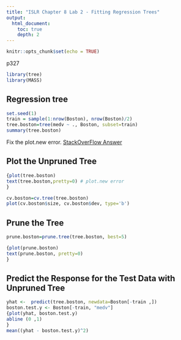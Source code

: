 ```yaml
---
title: "ISLR Chapter 8 Lab 2 - Fitting Regression Trees"
output:
  html_document:
    toc: true
    depth: 2       
---
```


```r
knitr::opts_chunk$set(echo = TRUE)
```

p327

```r
library(tree)
library(MASS)
```

## Regression tree
```r
set.seed(1)
train = sample(1:nrow(Boston), nrow(Boston)/2)
tree.boston=tree(medv ~ ., Boston, subset=train)
summary(tree.boston)
```
Fix the plot.new error. [StackOverFlow Answer](https://stackoverflow.com/questions/7154133/plot-new-has-not-been-called-yet)

## Plot the Unpruned Tree

```r
{plot(tree.boston)
text(tree.boston,pretty=0) # plot.new error
}
```

```r
cv.boston=cv.tree(tree.boston)
plot(cv.boston$size, cv.boston$dev, type='b')
```

## Prune the Tree

```r
prune.boston=prune.tree(tree.boston, best=5)

{plot(prune.boston)
text(prune.boston, pretty=0)
}
```
## Predict the Response for the Test Data with Unpruned Tree

```r
yhat <-  predict(tree.boston, newdata=Boston[-train ,])
boston.test.y <- Boston[-train, "medv"]
{plot(yhat, boston.test.y)
abline (0 ,1)
}
mean((yhat - boston.test.y)^2)
```

